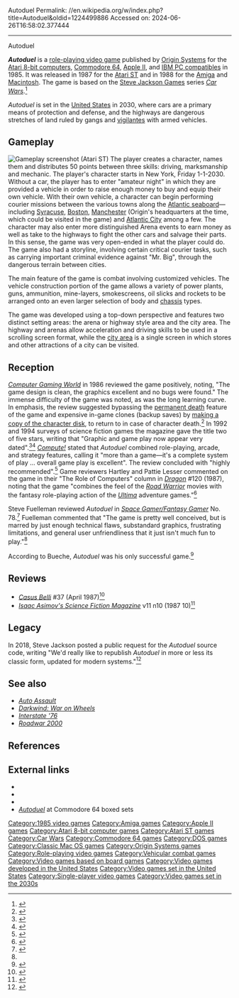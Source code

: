 Autoduel
Permalink: //en.wikipedia.org/w/index.php?title=Autoduel&oldid=1224499886
Accessed on: 2024-06-26T16:58:02.377444



------
Autoduel
{{Short description|1985 video game}}
{{Infobox video game
|title = Autoduel
|image = C64AutoDuel-Preview.jpg
|developer = [[Origin Systems]]
|publisher = Origin Systems
|designer = [[Chuck Bueche]]<br>[[Richard Garriott]]
|released  = '''1985:''' Apple, Atari 8-bit, C64, MS-DOS<br>'''1987:''' Atari ST<br>'''1988:''' Amiga, Mac
|genre = [[Role-playing video game|Role-playing]]
|modes = [[Single-player video game|Single-player]]
|platforms = [[Amiga]], [[Apple II]], [[Atari 8-bit]], [[Atari ST]], [[Commodore 64]], [[MS-DOS]], [[Macintosh]]
}}

'''''Autoduel''''' is a [[role-playing video game]] published by [[Origin Systems]] for the [[Atari 8-bit computers]], [[Commodore 64]], [[Apple II]], and [[IBM PC compatible]]s in 1985. It was released in 1987 for the [[Atari ST]] and in 1988 for the [[Amiga]] and [[Macintosh]]. The game is based on the [[Steve Jackson Games]] series ''[[Car Wars]]''.<ref>{{cite web|first=Matt |last=Barton |date=2007-02-23 |work=The History of Computer Role-Playing Games |title=Part 2: The Golden Age (1985-1993) |url=http://www.gamasutra.com/view/feature/130124/the_history_of_computer_.php |publisher=[[Gamasutra]] |accessdate=2009-03-26 |archiveurl=https://web.archive.org/web/20090330222049/http://www.gamasutra.com/features/20070223b/barton_05.shtml |archivedate=30 March 2009 |url-status=dead }}</ref>

''Autoduel'' is set in the [[United States]] in 2030, where cars are a primary means of protection and defense, and the highways are dangerous stretches of land ruled by gangs and [[Vigilantism|vigilante]]s with armed vehicles.

==Gameplay==
[[File:Autoduel_Atari_ST_screenshot.png|thumb|left|Gameplay screenshot (Atari ST)]]
The player creates a character, names them and distributes 50 points between three skills: driving, marksmanship and mechanic. The player's character starts in New York, Friday 1-1-2030. Without a car, the player has to enter "amateur night" in which they are provided a vehicle in order to raise enough money to buy and equip their own vehicle. With their own vehicle, a character can begin performing courier missions between the various towns along the [[East Coast of the United States|Atlantic seaboard]]—including [[Syracuse, New York|Syracuse]], [[Boston, Massachusetts|Boston]], [[Manchester, New Hampshire|Manchester]] (Origin's headquarters at the time, which could be visited in the game) and [[Atlantic City, New Jersey|Atlantic City]] among a few. The character may also enter more distinguished Arena events to earn money as well as take to the highways to fight the other cars and salvage their parts. In this sense, the game was very open-ended in what the player could do. The game also had a storyline, involving certain critical courier tasks, such as carrying important criminal evidence against "Mr. Big", through the dangerous terrain between cities.

The main feature of the game is combat involving customized vehicles. The vehicle construction portion of the game allows a variety of power plants, guns, ammunition, mine-layers, smokescreens, oil slicks and rockets to be arranged onto an even larger selection of body and [[chassis]] types.

The game was developed using a top-down perspective and features two distinct setting areas: the arena or highway style area and the city area. The highway and arenas allow acceleration and driving skills to be used in a scrolling screen format, while the [[Urban area|city area]] is a single screen in which stores and other attractions of a city can be visited.

==Reception==
''[[Computer Gaming World]]'' in 1986 reviewed the game positively, noting, "The game design is clean, the graphics excellent and no bugs were found." The immense difficulty of the game was noted, as was the long learning curve. In emphasis, the review suggested bypassing the [[permanent death]] feature of the game and expensive in-game clones (backup saves) by [[savescumming|making a copy of the character disk]], to return to in case of character death.<ref name="CGW">{{Cite news|date=May 1986|last=Oxner |first=Bill|magazine=[[Computer Gaming World]]|title=Autoduel|pages=24–25}}</ref> In 1992 and 1994 surveys of science fiction games the magazine gave the title two of five stars, writing that "Graphic and game play now appear very dated".<ref name="brooks199211">{{cite magazine | url=http://www.cgwmuseum.org/galleries/index.php?year=1992&pub=2&id=100 | title=Strategy & Wargames: The Future (2000-....) | magazine=Computer Gaming World |date = November 1992| accessdate=4 July 2014 | author=Brooks, M. Evan | pages=99}}</ref><ref name="brooks199405">{{Cite magazine
 |last=Brooks
 |first=M. Evan
 |author=
 |last2=
 |first2=
 |date=May 1994
 |title=Never Trust A Gazfluvian Flingschnogger!
 |department=
 |url=http://www.cgwmuseum.org/galleries/index.php?year=1994&pub=2&id=118 
 |magazine=Computer Gaming World
 |pages=42–58}}</ref> ''[[Compute!]]'' stated that ''Autoduel'' combined role-playing, arcade, and strategy features, calling it "more than a game—it's a complete system of play ... overall game play is excellent". The review concluded with "highly recommended".<ref name="trunzo198610">{{cite news | url=https://archive.org/stream/1986-10-compute-magazine/Compute_Issue_077_1986_Oct#page/n63/mode/2up | title=Autoduel | work=Compute! |date = October 1986| accessdate=9 November 2013 | author=Trunzo, James V. | pages=62}}</ref> Game reviewers Hartley and Pattie Lesser commented on the game in their "The Role of Computers" column in ''[[Dragon (magazine)|Dragon]]'' #120 (1987), noting that the game "combines the feel of the ''[[Mad Max|Road Warrior]]'' movies with the fantasy role-playing action of the ''[[Ultima (series)|Ultima]]'' adventure games."<ref name="Dragon120">{{cite journal|title=The Role of Computers|author=Lesser, Hartley and Patricia|journal=Dragon|issue=120|date=April 1987|pages=79–82}}</ref>

Steve Fuelleman reviewed ''Autoduel'' in ''[[The Space Gamer|Space Gamer/Fantasy Gamer]]'' No. 78.<ref name="SG">{{cite journal|last=Fuelleman |first=Steve |date=April–May 1987 |title=Capsule Reviews|journal=[[The Space Gamer|Space Gamer/Fantasy Gamer]]|publisher=[[Diverse Talents, Incorporated]]|issue=78|pages=42–43}}</ref> Fuelleman commented that "The game is pretty well conceived, but is marred by just enough technical flaws, substandard graphics, frustrating limitations, and general user unfriendliness that it just isn't much fun to play."<ref name="SG"/>

According to Bueche, ''Autoduel'' was his only successful game.<ref>{{cite web |last1=Barton |first1=Matt |title=Matt Chat 239: Interview with Chuck "Chuckles" Bueche (timestamp: 13:44) |url=https://www.youtube.com/watch?v=Y0nxBhizAfg |website=[[YouTube]] |publisher=[[Google]] |access-date=7 October 2022 |date=5 May 2014 |quote=The only real success I had was Autoduel}}</ref>

==Reviews==
* ''[[Casus Belli (magazine)|Casus Belli]]'' #37 (April 1987)<ref>{{Cite web|url=https://rpggeek.com/rpgissuearticle/138641/ludotique|title = Ludotique &#124; Article &#124; RPGGeek}}</ref>
*''[[Isaac Asimov's Science Fiction Magazine]]'' v11 n10 (1987 10)<ref>{{cite web | url=https://archive.org/details/Asimovs_v11n10_1987-10/page/n21/mode/2up | title=Asimov's v11n10 (1987 10) }}</ref>

==Legacy==
In 2018, Steve Jackson posted a public request for the ''Autoduel'' source code, writing "We'd really like to republish ''Autoduel'' in more or less its classic form, updated for modern systems."<ref>{{Cite web|url=http://www.sjgames.com/ill/archive/October_18_2018/Wanted_Autoduel_Source_Code |title=Wanted – Autoduel Source Code! |format=w |accessdate=2018-10-18 }}</ref>

==See also==
*''[[Auto Assault]]''
*''[[Darkwind: War on Wheels]]''
*''[[Interstate '76]]''
*''[[Roadwar 2000]]''

==References==
{{reflist}}

==External links==
*{{atarimania|id=6790}}
*{{abime|id=3346}}
*{{lemon64 game|name=Autoduel|id=178}}
*[http://www.c64sets.com/set.html?id=50 ''Autoduel''] at Commodore 64 boxed sets

{{Origin Systems}}
{{Use dmy dates|date=June 2017}}

[[Category:1985 video games]]
[[Category:Amiga games]]
[[Category:Apple II games]]
[[Category:Atari 8-bit computer games]]
[[Category:Atari ST games]]
[[Category:Car Wars]]
[[Category:Commodore 64 games]]
[[Category:DOS games]]
[[Category:Classic Mac OS games]]
[[Category:Origin Systems games]]
[[Category:Role-playing video games]]
[[Category:Vehicular combat games]]
[[Category:Video games based on board games]]
[[Category:Video games developed in the United States]]
[[Category:Video games set in the United States]]
[[Category:Single-player video games]]
[[Category:Video games set in the 2030s]]